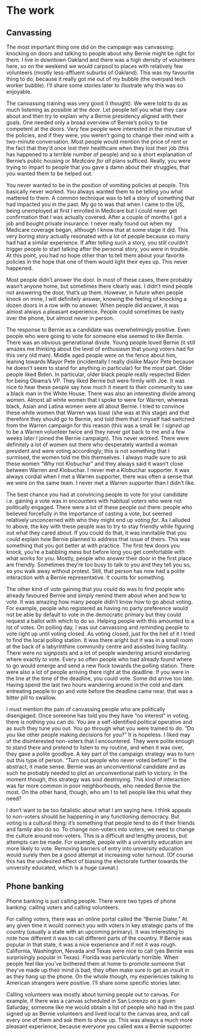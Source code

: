 # The work


## Canvassing

The most important thing one did on the campaign was canvassing: knocking on doors and talking to people about why Bernie might be right for them. I live in downtown Oakland and there was a high density of volunteers here, so on the weekend we would carpool to places with relatively few volunteers (mostly less-affluent suburbs of Oakland). This was my favourite thing to do, because it really got me out of my bubble (the overpaid tech worker bubble). I'll share some stories later to illustrate why this was so enjoyable. 

The canvassing training was very good (I thought). We were told to do as much listening as possible at the door. Let people tell you what they care about and then try to explain why a Bernie presidency aligned with their goals. One needed only a broad overview of Bernie's policy to be competent at the doors. Very few people were interested in the minutiae of the policies, and if they were, you weren't going to change their mind with a two-minute conversation. Most people would mention the price of rent or the fact that they'd once lost their healthcare when they lost their job (this has happened to a terrible number of people) and so a short explanation of Bernie's public housing or _Medicare for all_ plans sufficed. Really, you were trying to impart to people that you gave a damn about their struggles, that you wanted them to be helped out. 

You never wanted to be in the position of vomiting policies at people. This basically never worked. You always wanted them to be telling you what mattered to them. A common technique was to tell a story of something that had impacted you in the past. My go to was that when I came to the US, being unemployed at first I enrolled in Medicare but I could never get confirmation that I was actually covered. After a couple of months I got a job and bought private insurance. I never really found out when my Medicare coverage began, although I know that at some stage it did. This very boring story actually resonated with a lot of people because so many had had a similar experience. If after telling such a story, you still couldn't trigger people to start talking after the personal story, you were in trouble. At this point, you had no hope other than to tell them about your favorite policies in the hope that one of them would light their eyes up. This never happened.

Most people didn't answer the door. In most of these cases, there probably wasn't anyone home, but sometimes there clearly was. I didn't mind people not answering the door, that's up them. However, in future when people knock on mine, I will definitely answer, knowing the feeling of knocking a dozen doors in a row with no answer. When people did answer, it was almost always a pleasant experience. People could sometimes be nasty over the phone, but almost never in person.

The response to Bernie as a candidate was overwhelmingly positive. Even people who were going to vote for someone else seemed to like Bernie. There was an obvious generational divide. Young people loved Bernie (it still amazes me thinking about the level of enthusiasm that young voters had for this very old man). Middle aged people were on the fence about him, leaning towards Mayor Pete (incidentally I really dislike Mayor Pete because he doesn't seem to stand for anything in particular) for the most part. Older people liked Biden. In particular, older black people really respected Biden for being Obama's VP. They liked Bernie but were firmly with Joe. It was nice to hear these people say how much it meant to their community to see a black man in the White House. There was also an interesting divide among women. Almost all white women that I spoke to were for Warren, whereas black, Asian and Latina women were all about Bernie. I tried to convince these white women that Warren was toast (she was at this stage) and that therefore they should go to Bernie, and told them that I myself had switched from the Warren campaign for this reason (this was a small lie: I _signed up_ to be a Warren volunteer twice and they never got back to me and a few weeks later I joined the Bernie campaign). This never worked. There were definitely a lot of women out there who desperately wanted a woman president and were voting accordingly; this is not something that I surmised, the women told me this themselves. I always made sure to ask these women "Why not Klobuchar" and they always said it wasn't close between Warren and Klobuchar. I never met a Klobuchar supporter. It was always cordial when I met a Warren supporter, there was often a sense that we were on the same team. I never met a Warren supporter than I didn't like.

The best chance you had at convincing people to vote for your candidate i.e. gaining a vote was in encounters with habitual voters who were not politically engaged. There were a lot of these people out there: people who believed forcefully in the importance of casting a vote, but seemed relatively unconcerned with who they might end up voting _for_. As I alluded to above, the key with these people was to try to stay friendly while figuring out what they cared about. If you could do that, it was inevitable that you could explain how Bernie planned to address that issue of theirs. This was something that you got better at with practice. The first few doors you knock, you're a babbling mess but before long you get comfortable with what works for you. Mostly, people who answer their door in the first place are friendly. Sometimes they're too busy to talk to you and they tell you so, so you walk away without protest. Still, that person has now had a polite interaction with a Bernie representative. It counts for something. 

The other kind of vote gaining that you could do was to find people who already favoured Bernie and simply remind them about when and how to vote. It was amazing how many people didn't know how to go about voting. For example, people who registered as having no party preference would not be able by default to vote in the democratic primary but they could request a ballot with which to do so. Helping people with this amounted to a lot of votes. On polling day, I was out canvassing and reminding people to vote right up until voting closed. As voting closed, just for the hell of it I tried to find the local polling station. It was there aright but it was in a small room at the back of a labyrinthine community centre and assisted living facility. There were no signposts and a lot of people wandering around wondering where exactly to vote. Every so often people who had already found where to go would emerge and send a new flock towards the polling station. There were also a lot of people arriving there right at the deadline. If you were in the line at the time of the deadline, you could vote. Some did arrive too late. Having spend the last two hours wandering around in the cold and dark entreating people to go and vote before the deadline came near, that was a bitter pill to swallow. 

I must mention the pain of canvassing people who are politically disengaged. Once someone has told you they have "no interest" in voting, there is nothing you can do. You are a self-identified political operative and as such they tune you out. You go through what you were trained to do. "Do you like other people making decisions for you?" It is hopeless. I liked may of the disinterested non-voters that I encountered. They were polite enough to stand there and pretend to listen to my routine, and when it was over, they gave a polite goodbye. A key part of the campaign strategy was to turn out this type of person. "Turn out people who never voted before!" In the abstract, it made sense. Bernie was an unconventional candidate and as such he probably needed to plot an unconventional path to victory. In the moment though, this strategy was soul destroying. This kind of interaction was far more common in poor neighborhoods, who needed Bernie the most. On the other hand, though, who am I to tell people like this what they need? 

I don't want to be too fatalistic about what I am saying here. I think appeals to non-voters should be happening in any functioning democracy. But voting is a cultural thing: it's something that people tend to do if their friends and family also do so. To change non-voters into voters, we need to change the culture around non-voters. This is a difficult and lengthy process, but attempts can be made. For example, people with a university education are more likely to vote. Removing barriers of entry into university education would surely then be a good attempt at increasing voter turnout. (Of course this has the undesired effect of biasing the electorate further towards the university educated, which is a huge caveat.)


## Phone banking

Phone banking is just calling people. There were two types of phone banking: calling voters and calling volunteers. 

For calling voters, there was an online portal called the "Bernie Dialer." At any given time it would connect you with voters in key strategic parts of the country (usually a state with an upcoming primary). It was interesting to note how different it was to call different parts of the country. If Bernie was popular in that state, it was a nice experience and if not it was rough. California, Washington, Nevada and Texas were nice to call (yes Bernie was surprisingly popular in Texas). Florida was particularly horrible. When people feel like you've bothered them at home to promote someone that they've made up their mind is bad, they often make sure to get an insult in as they hang up the phone. On the whole though, my experiences talking to American strangers were positive. I'll share some specific stories later.

Calling volunteers was mostly about turning people out to canvas. For example, if there was a canvas scheduled in San Lorenzo on a given Saturday, someone like me would obtain a list of people who had in the past signed up as Bernie volunteers and lived local to the canvas area, and call every one of them and ask them to show up. This was always a much more pleasant experience, because everyone you called was a Bernie supporter. 
